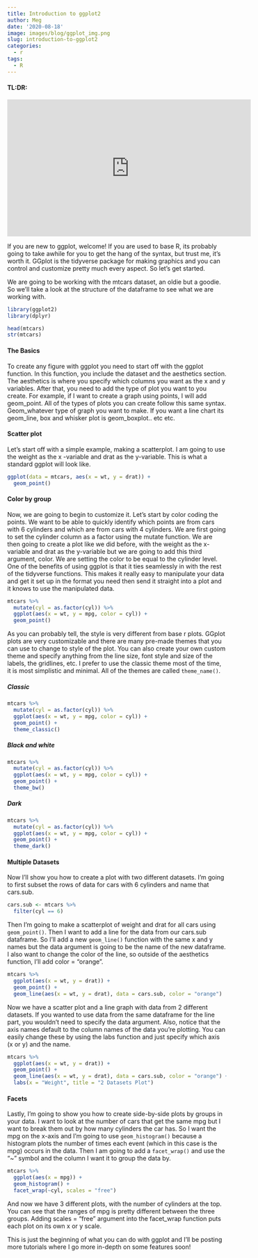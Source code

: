 ```yaml
---
title: Introduction to ggplot2
author: Meg
date: '2020-08-18'
image: images/blog/ggplot_img.png
slug: introduction-to-ggplot2
categories:
  - r
tags:
  - R
---
```


#### TL:DR:  

<iframe width="560" height="315" src="https://www.youtube.com/embed/Y7nvsFQpEuY" frameborder="0" allow="accelerometer; autoplay; encrypted-media; gyroscope; picture-in-picture" allowfullscreen></iframe>

If you are new to ggplot, welcome! If you are used to base R, its probably going to take awhile for you to get the hang of the syntax, but trust me, it's worth it. GGplot is the tidyverse package for making graphics and you can control and customize pretty much every aspect. So let's get started. 

We are going to be working with the mtcars dataset, an oldie but a goodie. So we'll take a look at the structure of the dataframe to see what we are working with. 

```r
library(ggplot2)
library(dplyr)

head(mtcars)
str(mtcars)
```

#### The Basics  
To create any figure with ggplot you need to start off with the ggplot function. In this function, you include the dataset and the aesthetics section. The aesthetics is where you specify which columns you want as the x and y variables. After that, you need to add the type of plot you want to you create. For example, if I want to create a graph using points, I will add geom_point. All of the types of plots you can create follow this same syntax. Geom_whatever type of graph you want to make. If you want a line chart its geom_line, box and whisker plot is geom_boxplot.. etc etc.

#### Scatter plot  

Let’s start off with a simple example, making a scatterplot.  I am going to use the weight as the x -variable and drat as the y-variable. This is what a standard ggplot will look like. 
```r
ggplot(data = mtcars, aes(x = wt, y = drat)) + 
  geom_point()
```

#### Color by group  

Now, we are going to begin to customize it. Let’s start by color coding the points. We want to be able to quickly identify which points are from cars with 6 cylinders and which are from cars with 4 cylinders. We are first going to set the cylinder column as a factor using the mutate function. We are then going to create a plot like we did before, with the weight as the x-variable and drat as the y-variable but we are going to add this third argument, color. We are setting the color to be equal to the cylinder level. One of the benefits of using ggplot is that it ties seamlessly in with the rest of the tidyverse functions. This makes it really easy to manipulate your data and get it set up in the format you need then send it straight into a plot and it knows to use the manipulated data.  

```r
mtcars %>% 
  mutate(cyl = as.factor(cyl)) %>% 
  ggplot(aes(x = wt, y = mpg, color = cyl)) + 
  geom_point() 
```

As you can probably tell, the style is very different from base r plots. GGplot plots are very customizable and there are many pre-made themes that you can use to change to style of the plot. You can also create your own custom theme and specify anything from the line size, font style and size of the labels, the gridlines, etc. I prefer to use the classic theme most of the time, it is most simplistic and minimal. All of the themes are called `theme_name()`.  

##### Classic  
```r
mtcars %>% 
  mutate(cyl = as.factor(cyl)) %>% 
  ggplot(aes(x = wt, y = mpg, color = cyl)) + 
  geom_point() +
  theme_classic()
```

##### Black and white  
```r
mtcars %>% 
  mutate(cyl = as.factor(cyl)) %>% 
  ggplot(aes(x = wt, y = mpg, color = cyl)) + 
  geom_point() + 
  theme_bw()
```

##### Dark  
```r
mtcars %>% 
  mutate(cyl = as.factor(cyl)) %>% 
  ggplot(aes(x = wt, y = mpg, color = cyl)) + 
  geom_point() + 
  theme_dark()
```

#### Multiple Datasets
Now I’ll show you how to create a plot with two different datasets. I’m going to first subset the rows of data for cars with 6 cylinders and name that cars.sub.  

```r
cars.sub <- mtcars %>% 
  filter(cyl == 6)
```

Then I’m going to make a scatterplot of weight and drat for all cars using `geom_point()`. Then I want to add a line for the data from our cars.sub dataframe. So I’ll add a new `geom_line()` function with the same x and y names but the data argument is going to be the name of the new dataframe. I also want to change the color of the line, so outside of the aesthetics function, I’ll add color = “orange”. 

```r
mtcars %>% 
  ggplot(aes(x = wt, y = drat)) +
  geom_point() +
  geom_line(aes(x = wt, y = drat), data = cars.sub, color = "orange")
```

Now we have a scatter plot and a line graph with data from 2 different datasets. If you wanted to use data from the same dataframe for the line part, you wouldn’t need to specify the data argument. Also, notice that the axis names default to the column names of the data you’re plotting. You can easily change these by using the labs function and just specify which axis (x or y) and the name. 

```r
mtcars %>% 
  ggplot(aes(x = wt, y = drat)) +
  geom_point() +
  geom_line(aes(x = wt, y = drat), data = cars.sub, color = "orange") +
  labs(x = "Weight", title = "2 Datasets Plot")
```

#### Facets
Lastly, I’m going to show you how to create side-by-side plots by groups in your data. I want to look at the number of cars that get the same mpg but I want to break them out by how many cylinders the car has. So I want the mpg on the x-axis and I’m going to use `geom_histogram()` because a histogram plots the number of times each event (which in this case is the mpg) occurs in the data. Then I am going to add a `facet_wrap()` and use the "~" symbol and the column I want it to group the data by. 

```r
mtcars %>% 
  ggplot(aes(x = mpg)) +
  geom_histogram() +
  facet_wrap(~cyl, scales = "free")
```

And now we have 3 different plots, with the number of cylinders at the top. You can see that the ranges of mpg is pretty different between the three groups. Adding scales = “free” argument into the facet_wrap function puts each plot on its own x or y scale. 

This is just the beginning of what you can do with ggplot and I'll be posting more tutorials where I go more in-depth on some features soon!